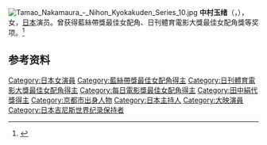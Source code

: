 [[File:Tamao_Nakamaura_-_Nihon_Kyokakuden_Series_10.jpg|thumb]]
'''中村玉绪'''（{{jpn|j=中村 玉緒|hg=なかむら たまお|rm=Nakamura Tamao}}，{{bd|1939年|7月12日||}}），女，[[日本|日本]]演员。曾获得藍絲帶獎最佳女配角、日刊體育電影大獎最佳女配角獎等奖项。<ref>{{Cite web|title=田中絹代賞とは|url=http://www.aa.alpha-net.ne.jp/kinuyo21/kinuyosho.htm|accessdate=2021-04-13|work=田中絹代メモリアル協会|archive-date=2008-12-10|archive-url=https://web.archive.org/web/20081210032517/http://www.aa.alpha-net.ne.jp/kinuyo21/kinuyosho.htm|dead-url=no}}</ref>

== 参考资料 ==
{{reflist}}

{{藍絲帶獎最佳女配角}}
{{日刊體育電影大獎最佳女配角獎}}
{{每日電影獎最佳女配角}}
{{田中絹代獎}}

{{Authority control}}
{{DEFAULTSORT:Nakamura, Tamao}}

[[Category:日本女演員|Category:日本女演員]]
[[Category:藍絲帶獎最佳女配角得主|Category:藍絲帶獎最佳女配角得主]]
[[Category:日刊體育電影大獎最佳女配角得主|Category:日刊體育電影大獎最佳女配角得主]]
[[Category:每日電影獎最佳女配角得主|Category:每日電影獎最佳女配角得主]]
[[Category:田中絹代獎得主|Category:田中絹代獎得主]]
[[Category:京都市出身人物|Category:京都市出身人物]]
[[Category:日本主持人|Category:日本主持人]]
[[Category:大映演員|Category:大映演員]]
[[Category:日本吉尼斯世界纪录保持者|Category:日本吉尼斯世界纪录保持者]]